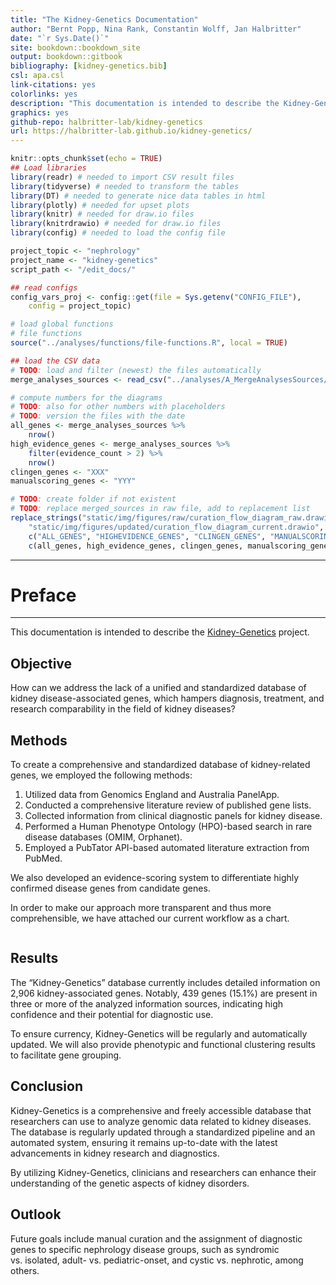 ```yaml
--- 
title: "The Kidney-Genetics Documentation"
author: "Bernt Popp, Nina Rank, Constantin Wolff, Jan Halbritter"
date: "`r Sys.Date()`"
site: bookdown::bookdown_site
output: bookdown::gitbook
bibliography: [kidney-genetics.bib]
csl: apa.csl
link-citations: yes
colorlinks: yes
description: "This documentation is intended to describe the Kidney-Genetics project"
graphics: yes
github-repo: halbritter-lab/kidney-genetics
url: https://halbritter-lab.github.io/kidney-genetics/
---
```


<!-- here we load required libraries -->
```r
knitr::opts_chunk$set(echo = TRUE)
## Load libraries
library(readr) # needed to import CSV result files
library(tidyverse) # needed to transform the tables
library(DT) # needed to generate nice data tables in html
library(plotly) # needed for upset plots
library(knitr) # needed for draw.io files
library(knitrdrawio) # needed for draw.io files
library(config) # needed to load the config file
```

<!-- here we load the config file -->
```r
project_topic <- "nephrology"
project_name <- "kidney-genetics"
script_path <- "/edit_docs/"

## read configs
config_vars_proj <- config::get(file = Sys.getenv("CONFIG_FILE"),
    config = project_topic)
```

<!-- here we load global functions libraries -->
```r
# load global functions
# file functions
source("../analyses/functions/file-functions.R", local = TRUE)
```

<!-- here we load the result csv file and compute numbers to update the diagrams -->
```r
## load the CSV data
# TODO: load and filter (newest) the files automatically 
merge_analyses_sources <- read_csv("../analyses/A_MergeAnalysesSources/results/A_MergeAnalysesSources.2023-05-18.csv.gz")

# compute numbers for the diagrams
# TODO: also for other numbers with placeholders
# TODO: version the files with the date
all_genes <- merge_analyses_sources %>%
    nrow()
high_evidence_genes <- merge_analyses_sources %>%
    filter(evidence_count > 2) %>%
    nrow()
clingen_genes <- "XXX"
manualscoring_genes <- "YYY"

# TODO: create folder if not existent
# TODO: replace merged_sources in raw file, add to replacement list
replace_strings("static/img/figures/raw/curation_flow_diagram_raw.drawio",
    "static/img/figures/updated/curation_flow_diagram_current.drawio",
    c("ALL_GENES", "HIGHEVIDENCE_GENES", "CLINGEN_GENES", "MANUALSCORING_GENES"),
    c(all_genes, high_evidence_genes, clingen_genes, manualscoring_genes))
```

---

# Preface {-}

---------------------------------------

This documentation is intended to describe the [Kidney-Genetics](https://github.com/halbritter-lab/kidney-genetics) project.


## Objective {-}

How can we address the lack of a unified and standardized database of kidney disease-associated genes, which hampers diagnosis, treatment, and research comparability in the field of kidney diseases?


## Methods {-}

To create a comprehensive and standardized database of kidney-related genes, we employed the following methods:

1. Utilized data from Genomics England and Australia PanelApp.
2. Conducted a comprehensive literature review of published gene lists.
3. Collected information from clinical diagnostic panels for kidney disease.
4. Performed a Human Phenotype Ontology (HPO)-based search in rare disease databases (OMIM, Orphanet).
5. Employed a PubTator API-based automated literature extraction from PubMed.

We also developed an evidence-scoring system to differentiate highly confirmed disease genes from candidate genes.

In order to make our approach more transparent and thus more comprehensible, we have attached our current workflow as a chart.
```drawio
```

## Results {-}

The "Kidney-Genetics" database currently includes detailed information on 2,906 kidney-associated genes. Notably, 439 genes (15.1%) are present in three or more of the analyzed information sources, indicating high confidence and their potential for diagnostic use.

To ensure currency, Kidney-Genetics will be regularly and automatically updated. We will also provide phenotypic and functional clustering results to facilitate gene grouping.


## Conclusion {-}

Kidney-Genetics is a comprehensive and freely accessible database that researchers can use to analyze genomic data related to kidney diseases. The database is regularly updated through a standardized pipeline and an automated system, ensuring it remains up-to-date with the latest advancements in kidney research and diagnostics.

By utilizing Kidney-Genetics, clinicians and researchers can enhance their understanding of the genetic aspects of kidney disorders.


## Outlook {-}

Future goals include manual curation and the assignment of diagnostic genes to specific nephrology disease groups, such as syndromic vs. isolated, adult- vs. pediatric-onset, and cystic vs. nephrotic, among others.